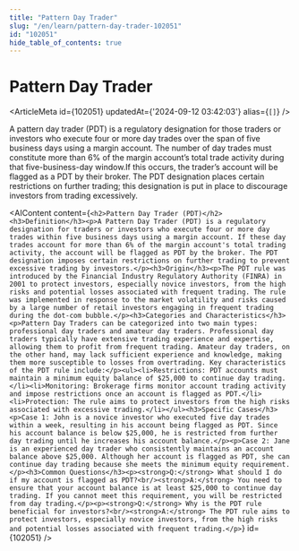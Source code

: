 ```yaml
---
title: "Pattern Day Trader"
slug: "/en/learn/pattern-day-trader-102051"
id: "102051"
hide_table_of_contents: true
---
```



# Pattern Day Trader

<ArticleMeta id={102051} updatedAt={'2024-09-12 03:42:03'} alias={`[]`} />
<div className='border-solid border-b border-t-0 my-4 border-[var(--ifm-color-gray-300)]' />

A pattern day trader (PDT) is a regulatory designation for those traders or investors who execute four or more day trades over the span of five business days using a margin account. The number of day trades must constitute more than 6% of the margin account’s total trade activity during that five-business-day window.If this occurs, the trader’s account will be flagged as a PDT by their broker. The PDT designation places certain restrictions on further trading; this designation is put in place to discourage investors from trading excessively.

<AIContent content={`<h2>Pattern Day Trader (PDT)</h2><h3>Definition</h3><p>A Pattern Day Trader (PDT) is a regulatory designation for traders or investors who execute four or more day trades within five business days using a margin account. If these day trades account for more than 6% of the margin account's total trading activity, the account will be flagged as PDT by the broker. The PDT designation imposes certain restrictions on further trading to prevent excessive trading by investors.</p><h3>Origin</h3><p>The PDT rule was introduced by the Financial Industry Regulatory Authority (FINRA) in 2001 to protect investors, especially novice investors, from the high risks and potential losses associated with frequent trading. The rule was implemented in response to the market volatility and risks caused by a large number of retail investors engaging in frequent trading during the dot-com bubble.</p><h3>Categories and Characteristics</h3><p>Pattern Day Traders can be categorized into two main types: professional day traders and amateur day traders. Professional day traders typically have extensive trading experience and expertise, allowing them to profit from frequent trading. Amateur day traders, on the other hand, may lack sufficient experience and knowledge, making them more susceptible to losses from overtrading. Key characteristics of the PDT rule include:</p><ul><li>Restrictions: PDT accounts must maintain a minimum equity balance of $25,000 to continue day trading.</li><li>Monitoring: Brokerage firms monitor account trading activity and impose restrictions once an account is flagged as PDT.</li><li>Protection: The rule aims to protect investors from the high risks associated with excessive trading.</li></ul><h3>Specific Cases</h3><p>Case 1: John is a novice investor who executed five day trades within a week, resulting in his account being flagged as PDT. Since his account balance is below $25,000, he is restricted from further day trading until he increases his account balance.</p><p>Case 2: Jane is an experienced day trader who consistently maintains an account balance above $25,000. Although her account is flagged as PDT, she can continue day trading because she meets the minimum equity requirement.</p><h3>Common Questions</h3><p><strong>Q:</strong> What should I do if my account is flagged as PDT?<br/><strong>A:</strong> You need to ensure that your account balance is at least $25,000 to continue day trading. If you cannot meet this requirement, you will be restricted from day trading.</p><p><strong>Q:</strong> Why is the PDT rule beneficial for investors?<br/><strong>A:</strong> The PDT rule aims to protect investors, especially novice investors, from the high risks and potential losses associated with frequent trading.</p>`} id={102051} />
